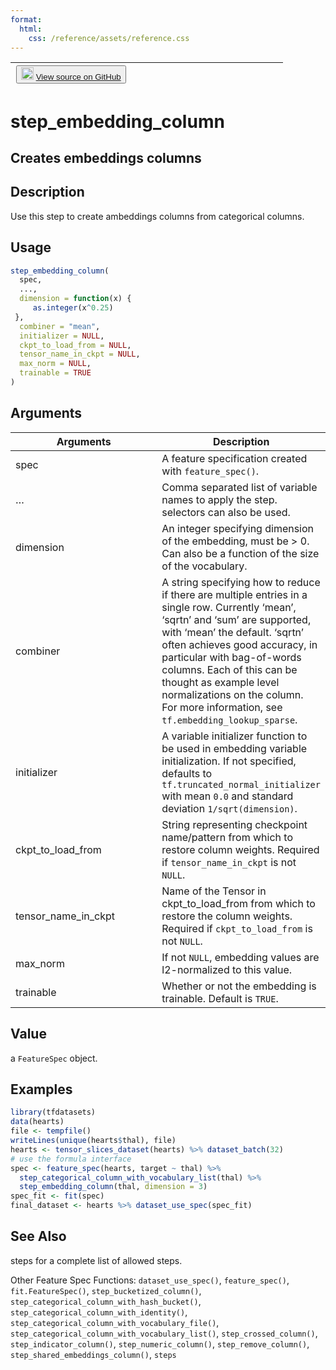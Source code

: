 ```yaml
---
format:
  html:
    css: /reference/assets/reference.css
---
```


| <button class="button"> ![](/reference/assets/GitHub-Mark-32px.png){width="20"} [View source on GitHub](https://github.com/rstudio/tfdatasets//blob/main/R/feature_spec.R#L1549) </button> |
|:------------------------------:|:--------------------------------------:|

# step_embedding_column

## Creates embeddings columns

## Description
Use this step to create ambeddings columns from categorical columns. 


## Usage
```r
step_embedding_column( 
  spec, 
  ..., 
  dimension = function(x) { 
     as.integer(x^0.25) 
 }, 
  combiner = "mean", 
  initializer = NULL, 
  ckpt_to_load_from = NULL, 
  tensor_name_in_ckpt = NULL, 
  max_norm = NULL, 
  trainable = TRUE 
) 
```

## Arguments
|Arguments|Description|
|---|---|
| spec | A feature specification created with `feature_spec()`. |
| ... | Comma separated list of variable names to apply the step. selectors can also be used. |
| dimension | An integer specifying dimension of the embedding, must be > 0. Can also be a function of the size of the vocabulary. |
| combiner | A string specifying how to reduce if there are multiple entries in a single row. Currently 'mean', 'sqrtn' and 'sum' are supported, with 'mean' the default. 'sqrtn' often achieves good accuracy, in particular with bag-of-words columns. Each of this can be thought as example level normalizations on the column. For more information, see `tf.embedding_lookup_sparse`. |
| initializer | A variable initializer function to be used in embedding variable initialization. If not specified, defaults to `tf.truncated_normal_initializer` with mean `0.0` and standard deviation `1/sqrt(dimension)`. |
| ckpt_to_load_from | String representing checkpoint name/pattern from which to restore column weights. Required if `tensor_name_in_ckpt` is not `NULL`. |
| tensor_name_in_ckpt | Name of the Tensor in ckpt_to_load_from from which to restore the column weights. Required if `ckpt_to_load_from` is not `NULL`. |
| max_norm | If not `NULL`, embedding values are l2-normalized to this value. |
| trainable | Whether or not the embedding is trainable. Default is `TRUE`. |



## Value
a `FeatureSpec` object. 


## Examples
```r
library(tfdatasets) 
data(hearts) 
file <- tempfile() 
writeLines(unique(hearts$thal), file) 
hearts <- tensor_slices_dataset(hearts) %>% dataset_batch(32) 
# use the formula interface 
spec <- feature_spec(hearts, target ~ thal) %>% 
  step_categorical_column_with_vocabulary_list(thal) %>% 
  step_embedding_column(thal, dimension = 3) 
spec_fit <- fit(spec) 
final_dataset <- hearts %>% dataset_use_spec(spec_fit) 
```

## See Also

steps for a complete list of allowed steps. 

Other Feature Spec Functions:  `dataset_use_spec()`, `feature_spec()`, `fit.FeatureSpec()`, `step_bucketized_column()`, `step_categorical_column_with_hash_bucket()`, `step_categorical_column_with_identity()`, `step_categorical_column_with_vocabulary_file()`, `step_categorical_column_with_vocabulary_list()`, `step_crossed_column()`, `step_indicator_column()`, `step_numeric_column()`, `step_remove_column()`, `step_shared_embeddings_column()`, `steps`

